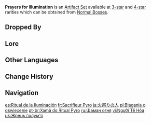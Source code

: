 {{Artifact Set Infobox
|id        = 301
|displayid = 303
|circlet   = Tiara of Flame
|1pcBonus  = Affected by {{Pyro}} for 40% less time.
|source3.1 = [[Normal Bosses]]
|source4.1 = [[Normal Bosses]]
|eff_att1  = Status Duration Reduction
}}
'''Prayers for Illumination''' is an [[Artifact Set]] available at [[:Category:3-Star Artifacts|3-star]] and [[:Category:4-Star Artifacts|4-star]] rarities which can be obtained from [[Normal Bosses]].

==Dropped By==
{{Dropped By}}

==Lore==
{{ArtifactLore}}

==Other Languages==
{{Other Languages
|en      = Prayers for Illumination
|zhs     = 祭火之人
|zhs_rm  = Jì Huǒ zhī Rén
|zht     = 祭火之人
|zht_rm  = Jì Huǒ zhī Rén
|zh_tl   = Fire Sacrificer
|ja      = 火祭りの人
|ja_rm   = Hi Matsuri no Hito
|ja_tl   = Fire Ritual Person
|ko      = 불을 모시는 자
|ko_rm   = Bul-eul Mosineun Ja
|ko_tl   = A Person Who Serve Fire
|es      = Ritual de la Iluminación
|es_tl   = Ritual of Illumination
|fr      = Sacrifieur Pyro
|fr_tl   = Pyro Sacrifier
|ru      = Шаман огня
|ru_tl   = Fire Shaman
|th      = Prayers for Illumination
|vi      = Người Tế Hỏa
|vi_tl   = Fire Sacrificer
|de      = Feueropfer
|de_tl   = Fire Offering
|id      = Prayers for Illumination
|pt      = Xamã do Ritual Pyro
|pt_tl   = 
|tr      = Aydınlanma Duası
|tr_tl   = 
|it      = Sacrificio di Pyro
|it_tl   = Pyro Sacrifice
}}

==Change History==
{{Change History|1.0}}

==Navigation==
{{Artifact Navbox}}

[[es:Ritual de la Iluminación]]
[[fr:Sacrifieur Pyro]]
[[ja:火祭りの人]]
[[pl:Błagania o oświecenie]]
[[pt-br:Xamã do Ritual Pyro]]
[[ru:Шаман огня]]
[[vi:Người Tế Hỏa]]
[[uk:Жрець полум'я]]